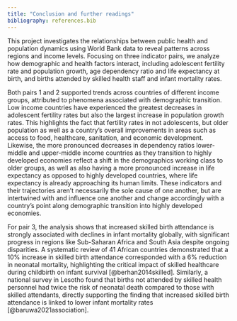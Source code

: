 ---
title: "Conclusion and further readings"
bibliography: references.bib
---

This project investigates the relationships between public health and population dynamics using World Bank data to reveal patterns across regions and income levels. Focusing on three indicator pairs, we analyze how demographic and health factors interact, including adolescent fertility rate and population growth, age dependency ratio and life expectancy at birth, and births attended by skilled health staff and infant mortality rates.

Both pairs 1 and 2 supported trends across countries of different income groups, attributed to phenomena associated with demographic transition. Low income countries have experienced the greatest decreases in adolescent fertility rates but also the largest increase in population growth rates. This highlights the fact that fertility rates in not adolescents, but older population as well as a country's overall improvements in areas such as access to food, healthcare, sanitation, and economic development. Likewise, the more pronounced decreases in dependency ratios lower-middle and upper-middle income countries as they transition to highly developed economies reflect a shift in the demographics working class to older groups, as well as also having a more pronounced increase in life expectancy as opposed to highly developed countries, where life expectancy is already approaching its human limits. These indicators and their trajectories aren't necessarily the sole cause of one another, but are intertwined with and influence one another and change accordingly with a country's point along demographic transition into highly developed economies.

For pair 3, the analysis shows that increased skilled birth attendance is strongly associated with declines in infant mortality globally, with significant progress in regions like Sub-Saharan Africa and South Asia despite ongoing disparities. A systematic review of 41 African countries demonstrated that a 10% increase in skilled birth attendance corresponded with a 6% reduction in neonatal mortality, highlighting the critical impact of skilled healthcare during childbirth on infant survival [@berhan2014skilled]. Similarly, a national survey in Lesotho found that births not attended by skilled health personnel had twice the risk of neonatal death compared to those with skilled attendants, directly supporting the finding that increased skilled birth attendance is linked to lower infant mortality rates [@baruwa2021association].
